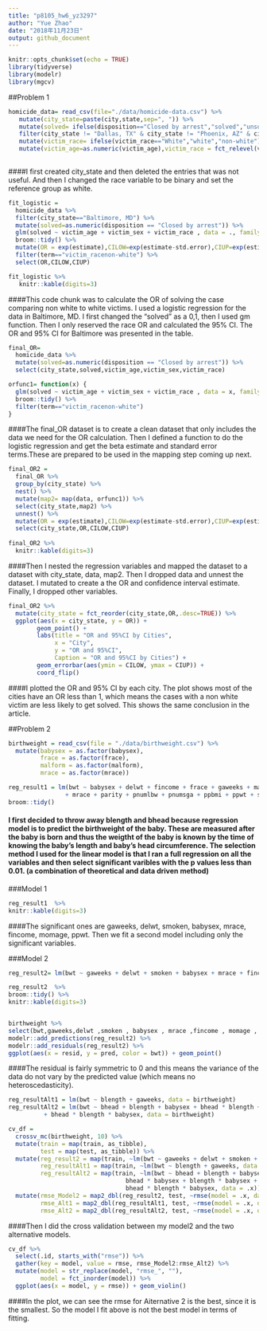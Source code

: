 ```yaml
---
title: "p8105_hw6_yz3297"
author: "Yue Zhao"
date: "2018年11月23日"
output: github_document
---
```


```r
knitr::opts_chunk$set(echo = TRUE)
library(tidyverse)
library(modelr)
library(mgcv)
```

##Problem 1

```r
homicide_data= read_csv(file="./data/homicide-data.csv") %>%
   mutate(city_state=paste(city,state,sep=", ")) %>%
   mutate(solved= ifelse(disposition=="Closed by arrest","solved","unsolved")) %>% 
   filter(city_state != "Dallas, TX" & city_state != "Phoenix, AZ" & city_state !="Kansas City, MO" & city_state !="Tulsa, AL") %>% 
   mutate(victim_race= ifelse(victim_race=="White","white","non-white")) %>% 
   mutate(victim_age=as.numeric(victim_age),victim_race = fct_relevel(victim_race, "white"))
  
```


####I first created city_state and then deleted the entries that was not useful. And then I changed the race variable to be binary and set the reference group as white. 


```r

fit_logistic = 
  homicide_data %>% 
  filter(city_state=="Baltimore, MD") %>% 
  mutate(solved=as.numeric(disposition == "Closed by arrest")) %>% 
  glm(solved ~ victim_age + victim_sex + victim_race , data = ., family = binomial()) %>% 
  broom::tidy() %>% 
  mutate(OR = exp(estimate),CILOW=exp(estimate-std.error),CIUP=exp(estimate+std.error)) %>% 
  filter(term=="victim_racenon-white") %>% 
  select(OR,CILOW,CIUP)

fit_logistic %>% 
   knitr::kable(digits=3) 

```

####This code chunk was to calculate the OR of solving the case comparing non white to white victims. I used a logistic regression for the data in Baltimore, MD. I first changed the "solved" as a 0,1, then I used gm function. Then I only reserved the race OR and calculated the 95% CI. The OR and 95% CI for Baltimore was presented in the table. 

```r

final_OR= 
  homicide_data %>% 
  mutate(solved=as.numeric(disposition == "Closed by arrest")) %>% 
  select(city_state,solved,victim_age,victim_sex,victim_race) 

orfunc1= function(x) {
  glm(solved ~ victim_age + victim_sex + victim_race , data = x, family = binomial()) %>% 
  broom::tidy() %>% 
  filter(term=="victim_racenon-white")
}

```

####The final_OR dataset is to create a clean dataset that only includes the data we need for the OR calculation. Then I defined a function to do the logistic regression and get the beta estimate and standard error terms.These are prepared to be used in the mapping step coming up next. 


```r

final_OR2 = 
  final_OR %>% 
  group_by(city_state) %>% 
  nest() %>% 
  mutate(map2= map(data, orfunc1)) %>%
  select(city_state,map2) %>% 
  unnest() %>% 
  mutate(OR = exp(estimate),CILOW=exp(estimate-std.error),CIUP=exp(estimate+std.error)) %>% 
  select(city_state,OR,CILOW,CIUP)
  
final_OR2 %>% 
  knitr::kable(digits=3) 
```

####Then I nested the regression variables and mapped the dataset to a dataset with city_state, data, map2. Then I dropped data and unnest the dataset. I mutated to create a the OR and confidence interval estimate. Finally, I dropped other variables. 


```r

final_OR2 %>% 
  mutate(city_state = fct_reorder(city_state,OR,.desc=TRUE)) %>%
  ggplot(aes(x = city_state, y = OR)) +
        geom_point() +
        labs(title = "OR and 95%CI by Cities",
             x = "City",
             y = "OR and 95%CI",
             Caption = "OR and 95%CI by Cities") +
        geom_errorbar(aes(ymin = CILOW, ymax = CIUP)) +
        coord_flip()
```

####I plotted the OR and 95% CI by each city. The plot shows most of the cities have an OR less than 1, which means the cases with a non white victim are less likely to get solved. This shows the same conclusion in the article. 



##Problem 2


```r
birthweight = read_csv(file = "./data/birthweight.csv") %>% 
  mutate(babysex = as.factor(babysex),
         frace = as.factor(frace),
         malform = as.factor(malform),
         mrace = as.factor(mrace))

reg_result1 = lm(bwt ~ babysex + delwt + fincome + frace + gaweeks + malform + menarche + mheight + momage 
                + mrace + parity + pnumlbw + pnumsga + ppbmi + ppwt + smoken + wtgain, data = birthweight) %>% 
broom::tidy()

```


#### I first decided to throw away blength and bhead because regression model is to predict the birthweight of the baby. These are measured after the baby is born and thus the weigtht of the baby is known by the time of knowing the baby's length and baby's head circumference. The selection method I used for the linear model is that I ran a full regression on all the variables and then select significant varibles with the p values less than 0.01.  (a combination of theoretical and data driven method)

###Model 1

```r
reg_result1  %>% 
knitr::kable(digits=3) 
```

####The significant ones are gaweeks, delwt, smoken, babysex, mrace, fincome, momage, ppwt. Then we fit a second model including only the significant variables. 


###Model 2
```r
reg_result2= lm(bwt ~ gaweeks + delwt + smoken + babysex + mrace + fincome + momage + ppwt , data = birthweight)

reg_result2  %>% 
broom::tidy() %>% 
knitr::kable(digits=3) 


birthweight %>% 
select(bwt,gaweeks,delwt ,smoken , babysex , mrace ,fincome , momage , ppwt , mheight) %>% 
modelr::add_predictions(reg_result2) %>% 
modelr::add_residuals(reg_result2) %>% 
ggplot(aes(x = resid, y = pred, color = bwt)) + geom_point()

```


####The residual is fairly symmetric to 0 and this means the variance of the data do not vary by the predicted value (which means no heteroscedasticity).

```r

reg_resultAlt1 = lm(bwt ~ blength + gaweeks, data = birthweight)
reg_resultAlt2 = lm(bwt ~ bhead + blength + babysex + bhead * blength + bhead * babysex + blength * babysex
          + bhead * blength * babysex, data = birthweight)

cv_df = 
  crossv_mc(birthweight, 10) %>% 
  mutate(train = map(train, as_tibble),
         test = map(test, as_tibble)) %>% 
  mutate(reg_result2 = map(train, ~lm(bwt ~ gaweeks + delwt + smoken + babysex + mrace + fincome + momage + ppwt , data = .x)),
         reg_resultAlt1 = map(train, ~lm(bwt ~ blength + gaweeks, data = .x)),
         reg_resultAlt2 = map(train, ~lm(bwt ~ bhead + blength + babysex + bhead * blength + 
                                 bhead * babysex + blength * babysex + 
                                 bhead * blength * babysex, data = .x))) %>% 
  mutate(rmse_Model2 = map2_dbl(reg_result2, test, ~rmse(model = .x, data = .y)),
         rmse_Alt1 = map2_dbl(reg_resultAlt1, test, ~rmse(model = .x, data = .y)),
         rmse_Alt2 = map2_dbl(reg_resultAlt2, test, ~rmse(model = .x, data = .y)))
```


####Then I did the cross validation between my model2 and the two alternative models. 


```r
cv_df %>% 
  select(.id, starts_with("rmse")) %>% 
  gather(key = model, value = rmse, rmse_Model2:rmse_Alt2) %>% 
  mutate(model = str_replace(model, "rmse_", ""),
         model = fct_inorder(model)) %>% 
  ggplot(aes(x = model, y = rmse)) + geom_violin()
```

####In the plot, we can see the rmse for Aiternative 2 is the best, since it is the smallest. So the model I fit above is not the best model in terms of fitting. 









